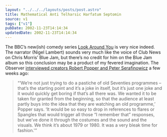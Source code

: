 ```yaml
---
layout: "../../../layouts/posts/post.astro"
title: Mathematical Anti Telharsic Harfatum Septomin
source: v1
tags: ["v1"]
pubDate: 2002-11-23T14:14:34
updatedDate: 2002-11-23T14:14:34
---
```


The BBC&#8217;s new(ish) comedy series [Look Around You][1] is very nice indeed. The narrator (Nigel Lambert) sounds very much like the voice of Club News on Chris Morris&#8217; Blue Jam, but there&#8217;s no credit for him on the Blue Jam album so this conclusion may be a product of my fevered imagination. The Observer [interviewed creators Robert Popper and Peter Serafinowicz][2] a few weeks ago:

> &#8220;&#8216;We&#8217;re not just trying to do a pastiche of old Seventies programmes &#8211; that&#8217;s the starting point and it&#8217;s a joke in itself, but it&#8217;s just one joke and it would quickly get boring if that&#8217;s all there was. We wanted it to be taken for granted from the beginning, so that the audience at least partly buys into the idea that they are watching an old programme,&#8217; Popper says. &#8216;It would be so easy to drop in references to flares or Spangles that would trigger all those &#8220;I remember that&#8221; responses, but we&#8217;ve done it through the costumes and the sound and the visuals. We think it&#8217;s about 1979 or 1980. It was a very bleak time for fashion.'&#8221;

[1]: http://www.bbc.co.uk/comedy/lookaroundyou/ "BBC Comedy: Look Around You"
[2]: http://www.observer.co.uk/screen/story/0,6903,805343,00.html "The Observer: Laboratory humour"
